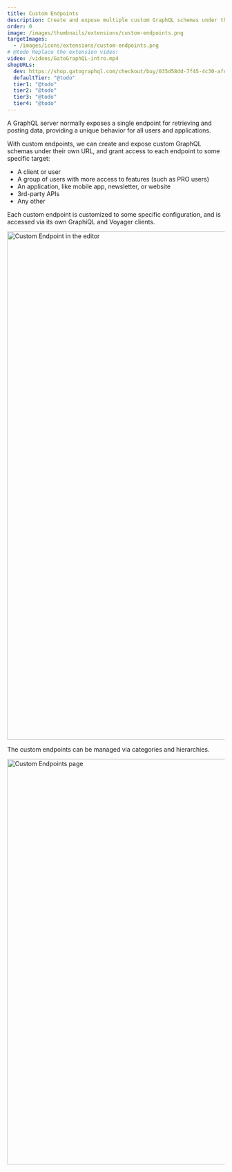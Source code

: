 ```yaml
---
title: Custom Endpoints
description: Create and expose multiple custom GraphQL schemas under their own URL, for different users, applications, external services, or other.
order: 0
image: /images/thumbnails/extensions/custom-endpoints.png
targetImages:
  - /images/icons/extensions/custom-endpoints.png
# @todo Replace the extension video!
video: /videos/GatoGraphQL-intro.mp4
shopURLs:
  dev: https://shop.gatographql.com/checkout/buy/035d58dd-7f45-4c30-afe2-c01df0141cad
  defaultTier: "@todo"
  tier1: "@todo"
  tier2: "@todo"
  tier3: "@todo"
  tier4: "@todo"
---
```


A GraphQL server normally exposes a single endpoint for retrieving and posting data, providing a unique behavior for all users and applications.

With custom endpoints, we can create and expose custom GraphQL schemas under their own URL, and grant access to each endpoint to some specific target:

- A client or user
- A group of users with more access to features (such as PRO users)
- An application, like mobile app, newsletter, or website
- 3rd-party APIs
- Any other

Each custom endpoint is customized to some specific configuration, and is accessed via its own GraphiQL and Voyager clients.

<Image
  src="/assets/guides/upstream/custom-endpoint.png"
  width="1024"
  height="1178"
  alt="Custom Endpoint in the editor"
  caption="Custom Endpoint in the editor"
/>

The custom endpoints can be managed via categories and hierarchies.

<Image
  src="/assets/guides/upstream/custom-endpoints-page.png"
  width="1024"
  height="940"
  alt="Custom Endpoints page"
  caption="Custom Endpoints page"
/>
